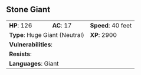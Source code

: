 ## Stone Giant {#monster-stone-giant}

```{=html}
<table class="table table-striped">
    <tbody>
        <tr>                    
            <td><b>HP</b>: 126</td>
            <td><b>AC</b>: 17</td>
            <td><b>Speed</b>: 40 feet</td>
        </tr>
        <tr>
            <td colspan="2"><b>Type</b>: Huge Giant (Neutral)</td>
            <td><b>XP</b>: 2900</td>
        </tr>
        <tr>
            <td colspan="3"><b>Vulnerabilities</b>: </td>
        </tr>
        <tr>
            <td colspan="3"><b>Resists</b>: </td>
        </tr>
        <tr>
            <td colspan="3"><b>Languages</b>: Giant</td>
        </tr>
    </tbody>
</table>
```